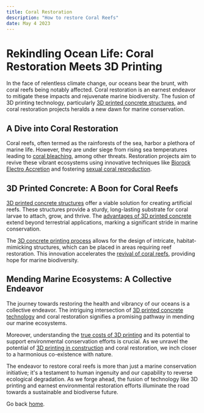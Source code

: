 ```yaml
---
title: Coral Restoration
description: "How to restore Coral Reefs"
date: May 4 2023
---
```


# Rekindling Ocean Life: Coral Restoration Meets 3D Printing

In the face of relentless climate change, our oceans bear the brunt, with coral reefs being notably affected. Coral restoration is an earnest endeavor to mitigate these impacts and rejuvenate marine biodiversity. The fusion of 3D printing technology, particularly [3D printed concrete structures](https://www.printableconcrete.com/how-3d-concrete-works/), and coral restoration projects heralds a new dawn for marine conservation.

## A Dive into Coral Restoration

Coral reefs, often termed as the rainforests of the sea, harbor a plethora of marine life. However, they are under siege from rising sea temperatures leading to [coral bleaching](https://www.printableconcrete.com/simple-explanation-of-coral-bleaching/), among other threats. Restoration projects aim to revive these vibrant ecosystems using innovative techniques like [Biorock Electro Accretion](https://www.printableconcrete.com/biorock-electro-accretion/) and fostering [sexual coral reproduction](https://www.printableconcrete.com/sexual-coral-reproduction/).

## 3D Printed Concrete: A Boon for Coral Reefs

[3D printed concrete structures](https://www.printableconcrete.com/how-3d-concrete-works/) offer a viable solution for creating artificial reefs. These structures provide a sturdy, long-lasting substrate for coral larvae to attach, grow, and thrive. The [advantages of 3D printed concrete](https://www.printableconcrete.com/advantages-of-3d-printed-concrete-homes/) extend beyond terrestrial applications, marking a significant stride in marine conservation.

The [3D concrete printing process](https://www.printableconcrete.com/how-3d-concrete-works/) allows for the design of intricate, habitat-mimicking structures, which can be placed in areas requiring reef restoration. This innovation accelerates the [revival of coral reefs](https://www.printableconcrete.com/comprehensive-guide-reviving-coral-reefs/), providing hope for marine biodiversity.

## Mending Marine Ecosystems: A Collective Endeavor

The journey towards restoring the health and vibrancy of our oceans is a collective endeavor. The intriguing intersection of [3D printed concrete technology](https://www.printableconcrete.com/how-3d-concrete-works/) and coral restoration signifies a promising pathway in mending our marine ecosystems.

Moreover, understanding the [true costs of 3D printing](https://www.printableconcrete.com/true-costs-of-3d-printing/) and its potential to support environmental conservation efforts is crucial. As we unravel the potential of [3D printing in construction](https://www.printableconcrete.com/is-3d-concrete-printing-the-future/) and coral restoration, we inch closer to a harmonious co-existence with nature.

The endeavor to restore coral reefs is more than just a marine conservation initiative; it's a testament to human ingenuity and our capability to reverse ecological degradation. As we forge ahead, the fusion of technology like 3D printing and earnest environmental restoration efforts illuminate the road towards a sustainable and biodiverse future.


Go back [home](/).
